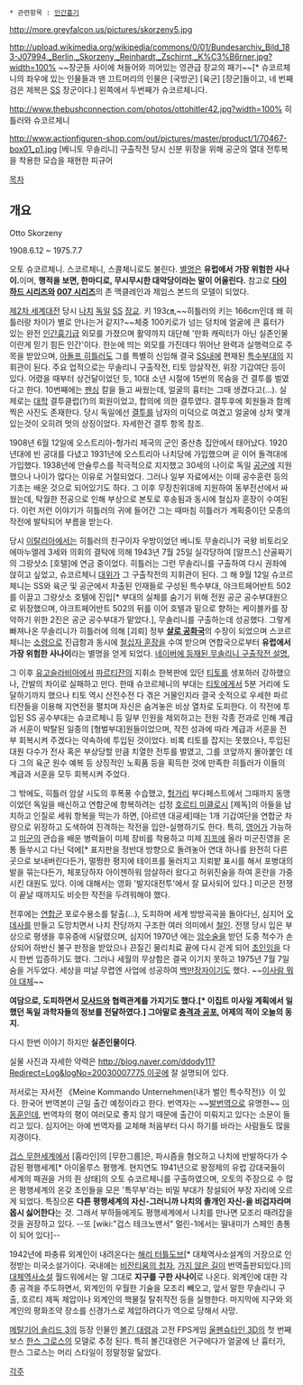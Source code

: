  * 관련항목 : [[인간흉기]]

http://more.greyfalcon.us/pictures/skorzeny5.jpg

http://upload.wikimedia.org/wikipedia/commons/0/01/Bundesarchiv_Bild_183-J07994,_Berlin,_Skorzeny,_Reinhardt,_Zschirnt,_K%C3%B6rner.jpg?width=100%
~~장군들 사이에 쳐들어와 끼어있는 영관급 장교의 패기~~[* 슈코르체니의 좌우에 있는 인물들과 맨 끄트머리의 인물은 [국방군] [육군] [장군]들이고, 네 번째 검은 제복은 [[SS]] 장군이다.] 왼쪽에서 두번째가 슈코르체니다. 

http://www.thebushconnection.com/photos/ottohitler42.jpg?width=100%
히틀러와 슈코르체니

http://www.actionfiguren-shop.com/out/pictures/master/product/1/70467-box01_p1.jpg
[베니토 무솔리니] 구출작전 당시 신분 위장을 위해 공군의 열대 전투복을 착용한 모습을 재현한 피규어

[[목차]]

== 개요 ==

Otto Skorzeny

1908.6.12 ~ 1975.7.7

오토 슈코르체니. 스코르체니, 스콜체니로도 불린다. [[별명]]은 '''유럽에서 가장 위험한 사나이.'''이며, '''행적을 보면, 한마디로, 무시무시한 대악당이라는 말이 어울린다.''' 참고로 '''[[다이하드 시리즈]]와 [[007 시리즈]]'''의 존 맥클레인과 제임스 본드의 모델이 되었다.

[[제2차 세계대전]] 당시 [[나치]] [[독일]] [[SS]] [[장교]]. 키 193㎝,~~히틀러의 키는 166cm인데 왜 히틀러랑 차이가 별로 안나는거 같지?~~체중 100키로가 넘는 덩치에 얼굴에 큰 흉터가 있는 완전 [[인간흉기]]급 외모를 가졌으며 활약까지 대단해 '만화 캐릭터가 아닌 실존인물이란게 믿기 힘든 인간'이다. 한눈에 띄는 외모를 가진데다 뛰어난 완력과 실행력으로 주목을 받았으며, [[아돌프 히틀러]]도 그를 특별히 신임해 결국 [[SS]]내에 편재된 [[특수부대]]의 지휘관이 된다. 주요 업적으로는 무솔리니 구출작전, 티토 암살작전, 위장 기갑여단 등이 있다. 어렸을 때부터 상건달이었던 듯, 10대 소년 시절에 15번의 목숨을 건 결투를 벌였다고 한다. 10번째에는 [[펜싱]] 칼을 들고 싸웠는데, 얼굴의 흉터는 그때 생겼다고(…). 실제로는 [[대학]] 결투클럽(?)의 회원이었고, 합의에 의한 결투였다. 결투후에 회원들과 함께 찍은 사진도 존재한다. 당시 독일에선 [[결투]]를 남자의 미덕으로 여겼고 얼굴에 상처 몇개 있는것이 오히려 멋의 상징이었다. 자세한건 결투 항목 참조.

1908년 6월 12일에 오스트리아-헝가리 제국의 군인 중산층 집안에서 태어났다. 1920년대에 빈 공대를 다녔고 1931년에 오스트리아 나치당에 가입했으며 곧 이어 돌격대에 가입했다. 1938년에 안슐루스를 적극적으로 지지했고 30세의 나이로 독일 [[공군]]에 지원했으나 나이가 많다는 이유로 거절되었다. 그러나 일부 자료에서는 이때 공수훈련 등의 기초는 배운 것으로 되어있기도 하다. 그 이후 무장친위대에 지원하여 동부전선에서 싸웠는데, 탁월한 전공으로 인해 부상으로 본토로 후송됨과 동시에 철십자 훈장이 수여된다. 이런 저런 이야기가 히틀러의 귀에 들어간 그는 때마침 히틀러가 계획중이던 모종의 작전에 발탁되어 부름을 받는다.

당시 [[이탈리아]]에서는 히틀러의 친구이자 우방이었던 베니토 무솔리니가 국왕 비토리오 에마누엘레 3세와 의회의 결탁에 의해 1943년 7월 25일 실각당하여 [알프스] 산골짜기의 그랑삿소 [호텔]에 연금 중이었다. 히틀러는 그런 무솔리니를 구출하여 다시 권좌에 앉히고 싶었고, 슈코르체니 [[대위]]가 그 구출작전의 지휘관이 된다. 그 해 9월 12일 슈코르체니는 SS와 육군 및 공군에서 차출된 인재들로 구성된 특수부대, 야크트페어반트 502를 이끌고 그랑삿소 호텔에 진입[* 부대의 실체를 숨기기 위해 전원 공군 공수부대원으로 위장했으며, 야크트페어반트 502의 뒤를 이어 호텔과 밑으로 향하는 케이블카를 장악하기 위한 2진은 공군 공수부대가 맡았다.], 무솔리니를 구출하는데 성공했다. 그렇게 빠져나온 무솔리니가 히틀러에 의해 [괴뢰] 정부 '''[[살로 공화국]]'''의 수장이 되었으며 스코르체니는 [[소령]]으로 진급함과 동시에 [[철십자 훈장]]을 수여 받으며 연합국으로부터 '''유럽에서 가장 위험한 사나이'''라는 별명을 얻게 되었다. [http://terms.naver.com/entry.nhn?docId=1627806&cid=42158&categoryId=42158 네이버에 등재된 무솔리니 구출작전 설명.]

그 이후 [[유고슬라비아]]에서 [[파르티잔]]의 지휘소 한복판에 있던 [[티토]]를 생포하러 강하했으나, 간발의 차이로 실패하고 만다. 한때 슈코르체니의 부대는 [[티토]]에게서 5분 거리에 도달하기까지 했으나 티토 역시 산전수전 다 겪은 거물인지라 결국 숫적으로 우세한 파르티잔들을 이용해 지연전을 펼치며 자신은 숨겨놓은 비상 열차로 도피한다. 이 작전에 투입된 SS 공수부대는 슈코르체니 등 일부 인원을 제외하고는 전원 각종 전과로 인해 계급과 서훈이 박탈된 일종의 [형벌부대]원들이었으며, 작전 성과에 따라 계급과 서훈을 전부 회복시켜 주겠다는 약속하에 투입된 것이었다. 비록 티토를 잡지는 못했으나, 투입된 대원 다수가 전사 혹은 부상당할 만큼 치열한 전투를 벌였고, 그를 코앞까지 몰아붙인 데다 그의 육군 원수 예복 등 상징적인 노획품 등을 획득한 것에 만족한 히틀러가 이들의 계급과 서훈을 모두 회복시켜 주었다.

그 밖에도, 히틀러 암살 시도의 후폭풍 수습했고, [[헝가리]] 부다페스트에서 그때까지 동맹이었던 독일을 배신하고 연합군에 항복하려는 섭정 [[호르티 미클로시]] [제독]의 아들을 납치하고 인질로 세워 항복을 막는가 하면, [아르덴 대공세]때는 1개 기갑여단을 연합군 차량으로 위장하고 도색하여 진격하는 작전을 입안-실행하기도 한다. 특히, [[영어]]가 가능하고 [[미군]]의 관습을 배운 병력들이 미제 장비를 착용하고 미제 [[지프]]에 올라 미군진영을 온통 들쑤시고 다닌 덕에[* 표지판을 정반대 방향으로 돌려놓아 연대 하나를 완전히 다른 곳으로 보내버린다든가, 멀쩡한 평지에 테이프를 둘러치고 지뢰밭 표시를 해서 포병대의 발을 묶는다든가, 체포당하자 아이젠하워 암살하러 왔다고 허위진술을 하여 혼란을 가중시킨 대원도 있다. 이에 대해서는 영화 '발지대전투'에서 잘 묘사되어 있다.] 미군은 전쟁이 끝날 때까지도 비슷한 작전을 두려워해야 했다.

전후에는 [[연합군]] 포로수용소를 탈출(…), 도피하며 세계 방방곡곡을 돌아다닌, 심지어 [[오데사]]를 만들고 도망치면서 나치 잔당까지 구조한 여러 의미에서 [[철인]]. 전쟁 당시 입은 부상으로 평생을 후유증에 시달렸으며, 심지어 1970년 에는 [[암]]수술을 받던 도중 척수가 손상되어 하반신 불구 판정을 받았으나 끈질긴 물리치료 끝에 다시 걷게 되어 [[초인]]임을 다시 한번 입증하기도 했다. 그러나 세월의 무상함은 결국 이기지 못하고 1975년 7월 7일 숨을 거두었다. 세상을 떠날 무렵엔 사업에 성공하여 [[백만장자]]이기도 했다. ~~[[몰라 뭐야 그거 무서워|이사람 뭐야 대체]]~~

'''여담으로, 도피하면서 [[모사드]]와 협력관계를 가지기도 했다.[* 이집트 미사일 계획에서 일했던 독일 과학자들의 정보를 전달하였다.] 그야말로 [[충격과 공포]], 어제의 적이 오늘의 동지.'''

다시 한번 이야기 하지만 '''실존인물이다'''.

실물 사진과 자세한 약력은 [[http://blog.naver.com/ddody11?Redirect=Log&logNo=20030007775 이곳]]에 잘 설명되어 있다.

저서로는 자서전 《Meine Kommando Unternehmen(내가 벌인 특수작전)》이 있다. 한국어 번역본이 근일 출간 예정이라고 한다. 번역자는 ~~[[발번역]]으로 유명한~~ [[이동훈]]인데, 번역자의 평이 여러모로 좋지 않기 때문에 출간이 미뤄지고 있다는 소문이 들리고 있다. 심지어는 아예 번역자를 교체해 처음부터 다시 하기를 바라는 사람들도 많을 지경이다.

[[겁스 무한세계]]에서 [홈라인]의 [무한그룹]은, 파시즘을 혐오하고 나치에 반발하다가 수감된 평행세계[* 아이올루스 평행계. 현지연도 1941년으로 왕정제의 유럽 강대국들이 세계의 패권을 거의 쥔 상태]의 오토 슈코르체니를 구출하였으며, 오토의 주장으로 수 많은 평행세계의 온갖 초인들을 모은 '특무부'라는 비밀 부대가 창설되어 부장 자리에 오르게 되었다. 특징으론 '''다른 평행세계의 자신-그러니까 나치의 졸개인 자신-을 비겁자라며 몹시 싫어한다'''는 것. 그래서 부하들에게도 평행세계에서 나치를 만나면 모조리 때려잡을 것을 권장하고 있다. --또 [wiki:"겁스 테크노맨서" 멀린-1에서는 딸내미가 스페인 총통이 되어 있다]--

1942년에 파충류 외계인이 내려온다는 [[해리 터틀도브]][* 대체역사소설계의 거장으로 인정받는 미국소설가이다. 국내에는 [[비잔티움의 첩자]], [[가지 않은 길]]이 번역출판되있다.]의 [[대체역사소설]] 월드워에서는 말 그대로 '''지구를 구한 사나이'''로 나온다. 외계인에 대한 각종 공격을 주도하면서, 외계인의 우월한 기술을 모조리 빼오고,  앞서 말한 무솔리니 구출, 호르티 제독 제압이나 외계인의 핵물질 탈취작전 등을 실행한다. 마지막에 지구와 외계인의 평화조약 장소를 신경가스로 제압하려다가 역으로 당해서 사망.

[[메탈기어 솔리드 3]]의 등장 인물인 [[볼긴 대령]]과 고전 FPS게임 [[울펜슈타인 3D]]의 첫 번째 보스 [[한스 그로스]]의 모델로 추정 된다. 특히 볼긴대령은 거구에다가 얼굴에 난 흉터가, 한스 그로스는 머리 스타일이 정말정말 닮았다.

[[각주]]
